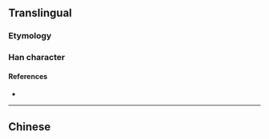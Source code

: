 {{also|療}}
{{character info/new}}
==Translingual==

===Etymology===
{{Han simp|療|f=尞|t=了}}

===Han character===
{{Han char|rn=104|rad=疒|as=02|sn=7|four=|canj=KNN|ids=⿸疒了}}

====References====
* {{Han ref|kx=0769.091|hdz=42659.120|uh=7597|ud=30103}}

----

==Chinese==
{{zh-see|療}}